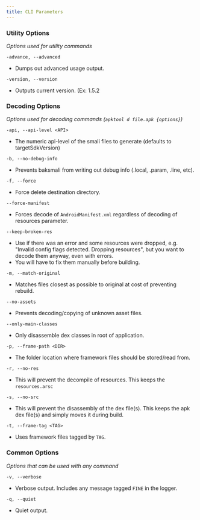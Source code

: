 ```yaml
---
title: CLI Parameters
---
```


### Utility Options

_Options used for utility commands_

```
-advance, --advanced
```

- Dumps out advanced usage output.

```
-version, --version
```

- Outputs current version. (Ex: 1.5.2

### Decoding Options

_Options used for decoding commands (`apktool d file.apk {options}`)_

```
-api, --api-level <API>
```

- The numeric api-level of the smali files to generate (defaults to targetSdkVersion)

```
-b, --no-debug-info
```

- Prevents baksmali from writing out debug info (.local, .param, .line, etc).

```
-f, --force
```

- Force delete destination directory.

```
--force-manifest
```

- Forces decode of `AndroidManifest.xml` regardless of decoding of resources parameter.

```
--keep-broken-res
```

- Use if there was an error and some resources were dropped, e.g. "Invalid config flags detected. Dropping resources", but you want to decode them anyway, even with errors.
- You will have to fix them manually before building.

```
-m, --match-original
```

- Matches files closest as possible to original at cost of preventing rebuild.

```
--no-assets
```

- Prevents decoding/copying of unknown asset files.

```
--only-main-classes
```

- Only disassemble dex classes in root of application.

```
-p, --frame-path <DIR>
```

- The folder location where framework files should be stored/read from.

```
-r, --no-res
```

- This will prevent the decompile of resources. This keeps the `resources.arsc`

```
-s, --no-src
```

- This will prevent the disassembly of the dex file(s). This keeps the apk dex file(s) and simply moves it during build.

```
-t, --frame-tag <TAG>
```

- Uses framework files tagged by `TAG`.

### Common Options

_Options that can be used with any command_

```
-v, --verbose
```

- Verbose output. Includes any message tagged `FINE` in the logger.

```
-q, --quiet
```

- Quiet output.

